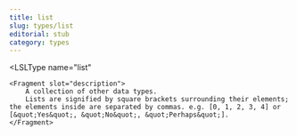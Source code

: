 ```yaml
---
title: list
slug: types/list
editorial: stub
category: types
---
```


<LSLType
	name="list"
>
	<Fragment slot="description">
		A collection of other data types.
		Lists are signified by square brackets surrounding their elements; the elements inside are separated by commas. e.g. [0, 1, 2, 3, 4] or [&quot;Yes&quot;, &quot;No&quot;, &quot;Perhaps&quot;].
	</Fragment>
</LSLType>
